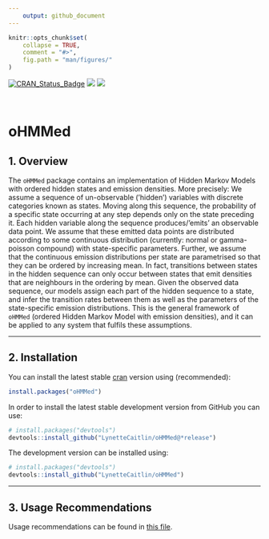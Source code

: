 ```yaml
---
    output: github_document
---
```

    
<!-- INDEX.md is generated from INDEX.Rmd. Please edit that file -->
    
```r
knitr::opts_chunk$set(
    collapse = TRUE,
    comment = "#>",
    fig.path = "man/figures/"
)
```


[![CRAN_Status_Badge](http://www.r-pkg.org/badges/version/oHMMed)](https://cran.r-project.org/package=oHMMed)
[![](http://cranlogs.r-pkg.org/badges/oHMMed)](http://cran.rstudio.com/web/packages/oHMMed/index.html)
[![](https://cranlogs.r-pkg.org/badges/grand-total/oHMMed)](http://cran.rstudio.com/web/packages/oHMMed/index.html)

<br>

# oHMMed

## 1. Overview

The `oHMMed` package contains an implementation of Hidden Markov Models with ordered hidden states and emission densities. More precisely: We assume a sequence of un-observable (’hidden’) variables with discrete categories known as states. Moving along this sequence, the probability of a specific state occurring at any step depends only on the state preceding it. Each hidden variable along the sequence produces/’emits’ an observable data point. We assume that these emitted data points are distributed according to some continuous distribution (currently: normal or gamma-poisson compound) with state-specific parameters. Further, we assume that the continuous emission distributions per state are parametrised so that they can be ordered by increasing mean. In fact, transitions between states in the hidden sequence can only occur between states that emit densities that are neighbours in the ordering by mean. Given the observed data sequence, our models assign each part of the hidden sequence to a state, and infer the transition rates between them as well as the parameters of the state-specific emission distributions. This is the general framework of `oHMMed` (ordered Hidden Markov Model with emission densities), and it can be applied to any system that fulfils these assumptions.

--------------------------------------------------

## 2. Installation

You can install the latest stable [cran](https://cran.r-project.org/web/packages/oHMMed/index.html) version using (recommended):

```r
install.packages("oHMMed")
```

In order to install the latest stable development version from GitHub you can use:

```r
# install.packages("devtools")
devtools::install_github("LynetteCaitlin/oHMMed@*release")
```

The development version can be installed using:

```r
# install.packages("devtools")
devtools::install_github("LynetteCaitlin/oHMMed")
```

--------------------------------------------------

## 3. Usage Recommendations

Usage recommendations can be found in [this file](https://github.com/LynetteCaitlin/oHMMed/blob/main/UsageRecommendations.pdf).


<br>